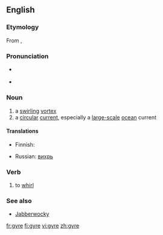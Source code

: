 {{wikipedia}}
==English==

===Etymology===
From {{etyl|la}} {{term|gyrus#Latin|gyrus|lang=la}}, {{etyl|grc}} {{term|sc=polytonic|γύρος||tr=gyros|circle, ring, turning}}

===Pronunciation===
* {{a|UK}} {{IPA|/dʒaɪ.ə/}}
* {{a|US}} {{enPR|jīər}} {{IPA|/dʒaɪ.ɚ/}}

===Noun===
{{en-noun}}

# a [[swirling]] [[vortex]]
# a [[circular]] [[current]], especially a [[large-scale]] [[ocean]] current

====Translations====
{{trans-top|a swirling vortex}}
* Finnish: {{t|fi|pyörre}}
{{trans-mid}}
* Russian: [[вихрь]] {{m}}
{{trans-bottom}}

{{trans-top|a circular current, especially a large-scale ocean current}}
{{trans-mid}}
{{trans-bottom}}

===Verb===
{{en-verb|gyr|ing}}

# {{intransitive}} to [[whirl]]

===See also===
*[[Jabberwocky]]

[[fr:gyre]]
[[fi:gyre]]
[[vi:gyre]]
[[zh:gyre]]